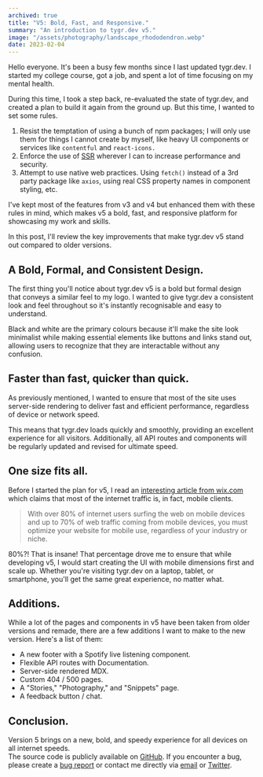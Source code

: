 ```yaml
---
archived: true
title: "V5: Bold, Fast, and Responsive."
summary: "An introduction to tygr.dev v5."
image: "/assets/photography/landscape_rhododendron.webp"
date: 2023-02-04
---
```


Hello everyone. It's been a busy few months since I last updated tygr.dev. I started my college course, got a job, and spent a lot of time focusing on my mental health.  

During this time, I took a step back, re-evaluated the state of tygr.dev, and created a plan to build it again from the ground up. But this time, I wanted to set some rules.  

1. Resist the temptation of using a bunch of npm packages; I will only use them for things I cannot create by myself, like heavy UI components or services like `contentful` and `react-icons.`
2. Enforce the use of [SSR](https://nextjs.org/docs/advanced-features/react-18/overview#streaming-ssr) wherever I can to increase performance and security.
3. Attempt to use native web practices. Using `fetch()` instead of a 3rd party package like `axios`, using real CSS property names in component styling, etc.  

I've kept most of the features from v3 and v4 but enhanced them with these rules in mind, which makes v5 a bold, fast, and responsive platform for showcasing my work and skills.  

In this post, I'll review the key improvements that make tygr.dev v5 stand out compared to older versions.

## A Bold, Formal, and Consistent Design.

The first thing you'll notice about tygr.dev v5 is a bold but formal design that conveys a similar feel to my logo. I wanted to give tygr.dev a consistent look and feel throughout so it's instantly recognisable and easy to understand.  

Black and white are the primary colours because it'll make the site look minimalist while making essential elements like buttons and links stand out, allowing users to recognize that they are interactable without any confusion.

## Faster than fast, quicker than quick. 

As previously mentioned, I wanted to ensure that most of the site uses server-side rendering to deliver fast and efficient performance, regardless of device or network speed.  

This means that tygr.dev loads quickly and smoothly, providing an excellent experience for all visitors. Additionally, all API routes and components will be regularly updated and revised for ultimate speed.

## One size fits all.

Before I started the plan for v5, I read an [interesting article from wix.com](https://www.wix.com/blog/2022/07/mobile-first-design/) which claims that most of the internet traffic is, in fact, mobile clients.

> With over 80% of internet users surfing the web on mobile devices and up to 70% of web traffic coming from mobile devices, you must optimize your website for mobile use, regardless of your industry or niche.

80%?! That is insane! That percentage drove me to ensure that while developing v5, I would start creating the UI with mobile dimensions first and scale up. Whether you're visiting tygr.dev on a laptop, tablet, or smartphone, you'll get the same great experience, no matter what.

## Additions.
While a lot of the pages and components in v5 have been taken from older versions and remade, there are a few additions I want to make to the new version. Here's a list of them:
* A new footer with a Spotify live listening component.
* Flexible API routes with Documentation.
* Server-side rendered MDX.
* Custom 404 / 500 pages.
* A "Stories," "Photography," and "Snippets" page.
* A feedback button / chat.

## Conclusion.

Version 5 brings on a new, bold, and speedy experience for all devices on all internet speeds.  
The source code is publicly available on [GitHub](https://github.com/tygerxqt/tygr.dev). If you encounter a bug, please create a [bug report](https://github.com/tygerxqt/tygr.dev/issues/new?assignees=tygerxqt&labels=bug&template=bug_report.md&title=%5BBUG%5D+) or contact me directly via [email](mailto:tygerxqt@nordstud.io) or [Twitter](https://twitter.com/tygerxqt).